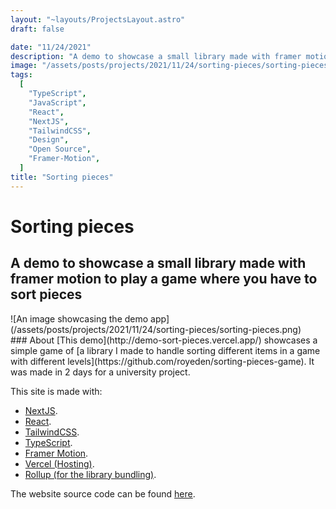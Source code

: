 ```yaml
---
layout: "~layouts/ProjectsLayout.astro"
draft: false

date: "11/24/2021"
description: "A demo to showcase a small library made with framer motion to play a game where you have to sort pieces"
image: "/assets/posts/projects/2021/11/24/sorting-pieces/sorting-pieces.png"
tags:
  [
    "TypeScript",
    "JavaScript",
    "React",
    "NextJS",
    "TailwindCSS",
    "Design",
    "Open Source",
    "Framer-Motion",
  ]
title: "Sorting pieces"
---
```




# Sorting pieces

## A demo to showcase a small library made with framer motion to play a game where you have to sort pieces

<SmartLink class="block" href="http://demo-sort-pieces.vercel.app/">
  ![An image showcasing the demo app](/assets/posts/projects/2021/11/24/sorting-pieces/sorting-pieces.png)
</SmartLink>
<div id="content">
  ### About
  [This demo](http://demo-sort-pieces.vercel.app/) showcases a simple game of [a
  library I made to handle sorting different items in a game with different
  levels](https://github.com/royeden/sorting-pieces-game). It was made in 2 days for a university project.

This site is made with:

- [NextJS](https://nextjs.org).
- [React](https://reactjs.org).
- [TailwindCSS](https://tailwindcss.com/).
- [TypeScript](https://typescriptlang.org/).
- [Framer Motion](https://www.framer.com/docs/).
- [Vercel (Hosting)](https://vercel.com/).
- [Rollup (for the library bundling)](https://vercel.com/).

The website source code can be found [here](https://github.com/royeden/demo-sort-pieces).

</div>
